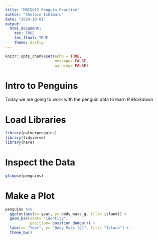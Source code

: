 ```yaml
---
title: "MBIO612 Penguin Practice"
author: "Shelbie Ishimaru"
date: "2024-10-01"
output: 
  html_document: 
    toc: TRUE
    toc_float: TRUE
    theme: darkly
---
```


```r
knitr::opts_chunk$set(echo = TRUE,
                      message= FALSE,
                      warning= FALSE)
```

# Intro to Penguins   
Today we are going to work with the penguin data to learn *R Markdown*  

# Load Libraries  
```r
library(palmerpenguins)
library(tidyverse)
library(here)
```

# Inspect the Data  
```r
glimpse(penguins)
```

# Make a Plot  
```r
penguins %>% 
  ggplot(aes(x= year, y= body_mass_g, fill= island)) +
  geom_bar(stat= "identity", 
           position= position_dodge()) +
  labs(x= "Year", y= "Body Mass (g)", fill= "Island") +
  theme_bw()
```

